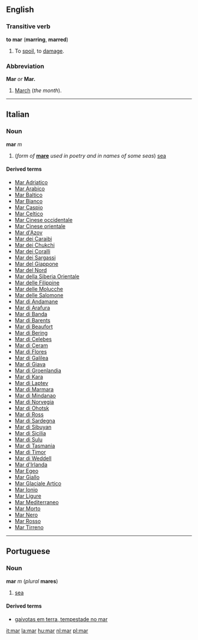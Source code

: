 ==English==
===Transitive verb===
'''to mar''' ('''marring''', '''marred''')

#To [[spoil]], to [[damage]].

===Abbreviation===
'''Mar''' ''or'' '''Mar.'''

#[[March]] (''the month'').

----
==Italian==
===Noun===
'''mar''' ''m''

#(''form of'' '''[[mare#Italian|mare]]''' ''used in poetry and in names of some seas'') [[sea]]

====Derived terms====
*[[Mar Adriatico]]
*[[Mar Arabico]]
*[[Mar Baltico]]
*[[Mar Bianco]]
*[[Mar Caspio]]
*[[Mar Celtico]]
*[[Mar Cinese occidentale]]
*[[Mar Cinese orientale]]
*[[Mar d'Azov]]
*[[Mar dei Caraibi]]
*[[Mar dei Chukchi]]
*[[Mar dei Coralli]]
*[[Mar dei Sargassi]]
*[[Mar del Giappone]]
*[[Mar del Nord]]
*[[Mar della Siberia Orientale]]
*[[Mar delle Filippine]]
*[[Mar delle Molucche]]
*[[Mar delle Salomone]]
*[[Mar di Andamane]]
*[[Mar di Arafura]]
*[[Mar di Banda]]
*[[Mar di Barents]]
*[[Mar di Beaufort]]
*[[Mar di Bering]]
*[[Mar di Celebes]]
*[[Mar di Ceram]]
*[[Mar di Flores]]
*[[Mar di Galilea]]
*[[Mar di Giava]]
*[[Mar di Groenlandia]]
*[[Mar di Kara]]
*[[Mar di Laptev]]
*[[Mar di Marmara]]
*[[Mar di Mindanao]]
*[[Mar di Norvegia]]
*[[Mar di Ohotsk]]
*[[Mar di Ross]]
*[[Mar di Sardegna]]
*[[Mar di Sibuyan]]
*[[Mar di Sicilia]]
*[[Mar di Sulu]]
*[[Mar di Tasmania]]
*[[Mar di Timor]]
*[[Mar di Weddell]]
*[[Mar d'Irlanda]]
*[[Mar Egeo]]
*[[Mar Giallo]]
*[[Mar Glaciale Artico]]
*[[Mar Ionio]]
*[[Mar Ligure]]
*[[Mar Mediterraneo]]
*[[Mar Morto]]
*[[Mar Nero]]
*[[Mar Rosso]]
*[[Mar Tirreno]]

----
==Portuguese==
===Noun===
'''mar''' ''m'' (''plural'' '''mares''')

#[[sea]]

====Derived terms====
*[[gaivotas em terra, tempestade no mar]]

<!-- Move this to a separate entry, and give an idiomatic English translation, if one exists.

====Sayings====
'''Gaivotas em terra, tempestade no mar'''

#Seagulls inland, storm at sea.
-->


[[it:mar]]
[[la:mar]]
[[hu:mar]]
[[nl:mar]]
[[pl:mar]]